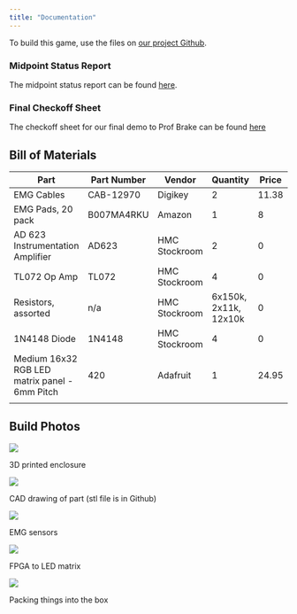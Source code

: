 ```yaml
---
title: "Documentation"
---
```


To build this game, use the files on [our project Github](https://github.com/ellieSundheim/e155-project).


### Midpoint Status Report
The midpoint status report can be found [here](./midpoint.qmd).

### Final Checkoff Sheet
The checkoff sheet for our final demo to Prof Brake can be found [here](./checkoff.qmd)

## Bill of Materials

| **Part**                         	| **Part Number**   | **Vendor**    	| **Quantity**          	| **Price** 	| **Link** 	|
|----------------------------------	|------------------ |---------------	|-----------------------	|-----------	|----------	|
| EMG Cables                       	| CAB-12970         | Digikey       	| 2                     	| 11.38     	| [link](https://www.digikey.com/en/products/detail/sparkfun-electronics/CAB-12970/6833933)     	|
| EMG Pads, 20 pack                	| B007MA4RKU        | Amazon        	| 1                     	| 8          	| [link](https://www.amazon.com/gp/product/B007MA4RKU/ref=ox_sc_act_title_1?smid=A1A856T6BHL77U&psc=1)     	|
| AD 623 Instrumentation Amplifier 	| AD623             | HMC Stockroom 	| 2                     	| 0         	| n/a      	|
| TL072 Op Amp                     	| TL072             | HMC Stockroom 	| 4                     	| 0         	| n/a      	|
| Resistors, assorted              	| n/a               | HMC Stockroom 	| 6x150k, 2x11k, 12x10k 	| 0         	| n/a      	|
| 1N4148 Diode                     	| 1N4148            | HMC Stockroom 	| 4                     	| 0         	| n/a      	|
| Medium 16x32 RGB LED matrix panel - 6mm Pitch | 420               | Adafruit       	| 1                     	| 24.95     	| [link](https://www.adafruit.com/product/420 )     	|
|                                  	|               	|                       	|           	|          	|


## Build Photos

::: {#fig-box}
![](images/3d_printed_box.jpg)

3D printed enclosure
:::

::: {#fig-box-drawing}
![](images/Case Drawing.jpg)

CAD drawing of part (stl file is in Github)
:::

::: {#fig-analog-bb}
![](images/analog_breadboard.jpg)

EMG sensors
:::

::: {#fig-fpga-led-bb}
![](images/fpga_to_led_breadboard.jpg)

FPGA to LED matrix 
:::

::: {#fig-all-pieces}
![](images/everything_goes_in_the_box.jpg)

Packing things into the box
:::
